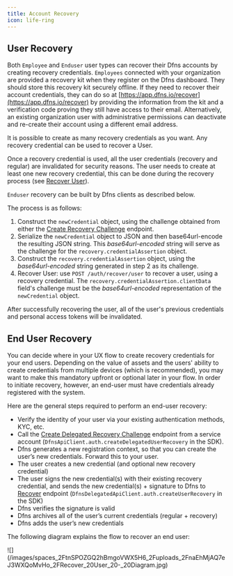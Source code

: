```yaml
---
title: Account Recovery
icon: life-ring
---
```


## User Recovery

Both `Employee` and `Enduser` user types can recover their Dfns accounts by creating recovery credentials.  `Employees` connected with your organization are provided a recovery kit when they register on the Dfns dashboard.  They should store this recovery kit securely offline.  If they need to recover their account credentials, they can do so at [https://app.dfns.io/recover](https://app.dfns.io/recover) by providing the information from the kit and a verification code proving they still have access to their email.  Alternatively, an existing organization user with administrative permissions can deactivate and re-create their account using a different email address.

It is possible to create as many recovery credentials as you want. Any recovery credential can be used to recover a User.

Once a recovery credential is used, all the user credentials (recovery and regular) are invalidated for security reasons. The user needs to create at least one new recovery credential, this can be done during the recovery process (see [Recover User](/api-reference/auth/account-recovery)).

`Enduser` recovery can be built by Dfns clients as described below.


The process is as follows:

1. Construct the `newCredential` object, using the challenge obtained from either the [Create Recovery Challenge](/api-reference/auth/create-recovery-challenge) endpoint.
2. Serialize the `newCredential` object to JSON and then base64url-encode the resulting JSON string. This _base64url-encoded_ string will serve as the challenge for the `recovery.credentialAssertion` object.
3. Construct the `recovery.credentialAssertion` object, using the _base64url-encoded_ string generated in step 2 as its challenge.
4. Recover User: use `POST /auth/recover/user` to recover a user, using a recovery credential. The `recovery.credentialAssertion.clientData` field's challenge must be the _base64url-encoded_ representation of the `newCredential` object.

After successfully recovering the user, all of the user's previous credentials and personal access tokens will be invalidated.


## End User Recovery

You can decide where in your UX flow to create recovery credentials for your end users.  Depending on the value of assets and the users' ability to create credentials from multiple devices (which is recommended), you may want to make this mandatory upfront or optional later in your flow.  In order to initiate recovery, however, an end-user must have credentials already registered with the system.

Here are the general steps required to perform an end-user recovery:

* Verify the identity of your user via your existing authentication methods, KYC, etc.
* Call the [Create Delegated Recovery Challenge](/api-reference/auth/create-delegated-recovery-challenge) endpoint from a service account (`DfnsApiClient.auth.createDelegatedUserRecovery` in the SDK).
* Dfns generates a new registration context, so that you can create the user’s new credentials.  Forward this to your user.
* The user creates a new credential (and optional new recovery credential)
* The user signs the new credential(s) with their existing recovery credential, and sends the new credential(s) + signature to Dfns to [Recover](/api-reference/auth/recover) endpoint (`DfnsDelegatedApiClient.auth.createUserRecovery` in the SDK)
* Dfns verifies the signature is valid
* Dfns archives all of the user’s current credentials (regular + recovery)
* Dfns adds the user’s new credentials

The following diagram explains the flow to recover an end user:

<Frame>![](/images/spaces_2FtnSPOZGQ2hBmgoVWX5H6_2Fuploads_2FnaEhMjAQ7eJ3WXQoMvHo_2FRecover_20User_20-_20Diagram.jpg)</Frame>

